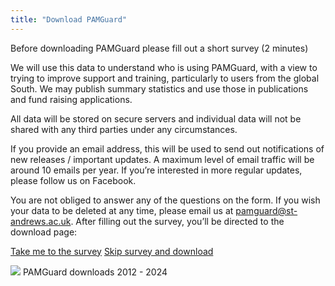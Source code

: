 ```yaml
---
title: "Download PAMGuard"
---
```


Before downloading PAMGuard please fill out a short survey (2 minutes)

We will use this data to understand who is using PAMGuard, with a view to trying to improve support and training, particularly to users from the global South. We may publish summary statistics and use those in publications and fund raising applications.

All data will be stored on secure servers and individual data will not be shared with any third parties under any circumstances.

If you provide an email address, this will be used to send out notifications of new releases / important updates. A maximum level of email traffic will be around 10 emails per year. If you're interested in more regular updates, please follow us on Facebook.

You are not obliged to answer any of the questions on the form. If you wish your data to be deleted at any time, please email us at [pamguard\@st-andrews.ac.uk](mailto:pamguard@st-andrews.ac.uk).
After filling out the survey, you'll be directed to the download page: 

<a href="https://standrews.eu.qualtrics.com/jfe/form/SV_d6bOYU2Yj1Qvo0K" class="btn btn-primary btn-sm" role="button" data-toggle="tooltip" 
title="Please complete the PAMGuard user survey before downloading">Take me to the survey</a> 
<a href="releases/download.html" class="btn btn-primary btn-sm" role="button" data-toggle="tooltip" 
title="I've already done the survey / I don't want to">Skip survey and download</a>

![](./images/pamguardstats.png) PAMGuard downloads 2012 - 2024
